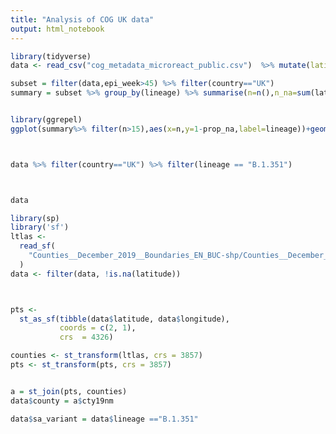 ```yaml
---
title: "Analysis of COG UK data"
output: html_notebook
---
```



```r
library(tidyverse)
data <- read_csv("cog_metadata_microreact_public.csv")  %>% mutate(latisna = is.na(latitude))

subset = filter(data,epi_week>45) %>% filter(country=="UK")
summary = subset %>% group_by(lineage) %>% summarise(n=n(),n_na=sum(latisna),prop_na=n_na/n)


library(ggrepel)
ggplot(summary%>% filter(n>15),aes(x=n,y=1-prop_na,label=lineage))+geom_point()+geom_text_repel(color="blue",data = summary %>% filter(lineage == "B.1.351" |runif(n())>0.85 | n>5000,n>15 ) ,alpha=0.7) + scale_x_log10()  + scale_y_continuous(labels = scales::percent)



data %>% filter(country=="UK") %>% filter(lineage == "B.1.351")



data

library(sp)
library('sf')
ltlas <-
  read_sf(
    "Counties__December_2019__Boundaries_EN_BUC-shp/Counties__December_2019__Boundaries_EN_BUC.shp"
  )
data <- filter(data, !is.na(latitude))



pts <-
  st_as_sf(tibble(data$latitude, data$longitude),
           coords = c(2, 1),
           crs  = 4326)

counties <- st_transform(ltlas, crs = 3857)
pts <- st_transform(pts, crs = 3857)


a = st_join(pts, counties)
data$county = a$cty19nm

data$sa_variant = data$lineage =="B.1.351"



```

